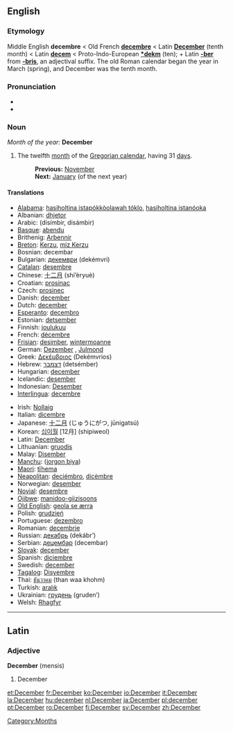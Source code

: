 {{See|december}}
==English==

===Etymology===
Middle English '''decembre''' < Old French '''[[decembre]]''' < Latin '''[[December#Latin|December]]''' (tenth month) < Latin '''[[decem]]''' < Proto-Indo-European '''[[*dekm]]''' (ten); + Latin '''[[-ber]]''' from '''[[-bris]]''', an adjectival suffix. The old Roman calendar began the year in March (spring), and December was the tenth month.

===Pronunciation===
*{{IPA|/dɪˈsembə/}}
*{{SAMPA|/dI"sEmb@/}}

===Noun===
''Month of the year:'' '''December'''
#The twelfth [[month]] of the [[Gregorian calendar]], having 31 [[day]]s.
#:'''Previous:''' [[November]]
#:'''Next:''' [[January]] (of the next year)

====Translations====
{{top}}
*[[Alabama]]: [[hasiholtina istapókkòolawah tóklo]], [[hasiholtina istanóoka]]
*Albanian: [[dhjetor]]
*Arabic: {{ARchar|[[ديسمبر|دِيسمْبِر]]}} (disímbir, disámbir) {{m}}
*[[Basque]]: [[abendu]]
*Brithenig: [[Arbennir]]
*[[Breton]]: [[Kerzu]], [[miz Kerzu]]
*Bosnian: decembar {{m}}
*Bulgarian: [[декември]] (dekémvri) {{m}}
*[[Catalan]]: [[desembre]]
*Chinese: [[十二月]] (shí’èryuè)
*Croatian: [[prosinac]] {{m}}
*Czech: [[prosinec]] {{m}}
*Danish: [[december#Danish|december]]
*Dutch: [[december#Dutch|december]] {{m}}
*[[Esperanto]]: [[decembro]]
*Estonian: [[detsember]]
*Finnish: [[joulukuu]]
*French: [[décembre]] {{m}}
*[[Frisian]]: [[desimber]], [[wintermoanne]]
*German: [[Dezember]] {{m}}, [[Julmond]] {{m}}
*Greek: [[Δεκέμβριος]] (Dekémvrios) {{m}}
*Hebrew: [[דצמבר]] (detsémber)
*Hungarian: [[december#Hungarian|december]]
*Icelandic: [[desember]]
*Indonesian: [[Desember]]
*[[Interlingua]]: [[decembre]]
{{mid}}
*Irish: [[Nollaig]]
*Italian: [[dicembre]] {{m}}
*Japanese: [[十二月]] (じゅうにがつ, jūnigatsú)
*Korean: [[십이월]] [12月] (shipiweol)
*Latin: [[December#Latin|December]] {{m}}
*Lithuanian: [[gruodis]] {{m}}
*Malay: [[Disember]]
*[[Manchu]]: ([[jorgon biya]])
*[[Maori]]: [[tïhema]]
*[[Neapolitan]]: [[deciémbro]], [[dicèmbre]]
*Norwegian: [[desember]]
*[[Novial]]: [[desembre]]
*[[Ojibwe]]: [[manidoo-giizisoons]]
*[[Old English]]: [[geola se ærra]]
*Polish: [[grudzień]] {{m}}
*Portuguese: [[dezembro]] {{m}}
*Romanian: [[decembrie]]
*Russian: [[декабрь]] (dekábr’) {{m}}
*Serbian: [[децембар]] (decembar)
*[[Slovak]]: [[december#Slovak|december]] {{m}}
*Spanish: [[diciembre]] {{m}}
*Swedish: [[december#Swedish|december]]
*[[Tagalog]]: [[Disyembre]]
*Thai: [[ธันวาคม]] (than waa khohm)
*Turkish: [[aralık]]
*Ukrainian: [[грудень]] (gruden’)
*Welsh: [[Rhagfyr]] {{m}}
{{bottom}}


----
==Latin==
===Adjective===
'''December''' (mensis) {{m}}

#December

[[Category:Months]]

[[et:December]]
[[fr:December]]
[[ko:December]]
[[io:December]]
[[it:December]]
[[la:December]]
[[hu:december]]
[[nl:December]]
[[ja:December]]
[[pl:december]]
[[pt:December]]
[[ro:December]]
[[fi:December]]
[[sv:December]]
[[zh:December]]